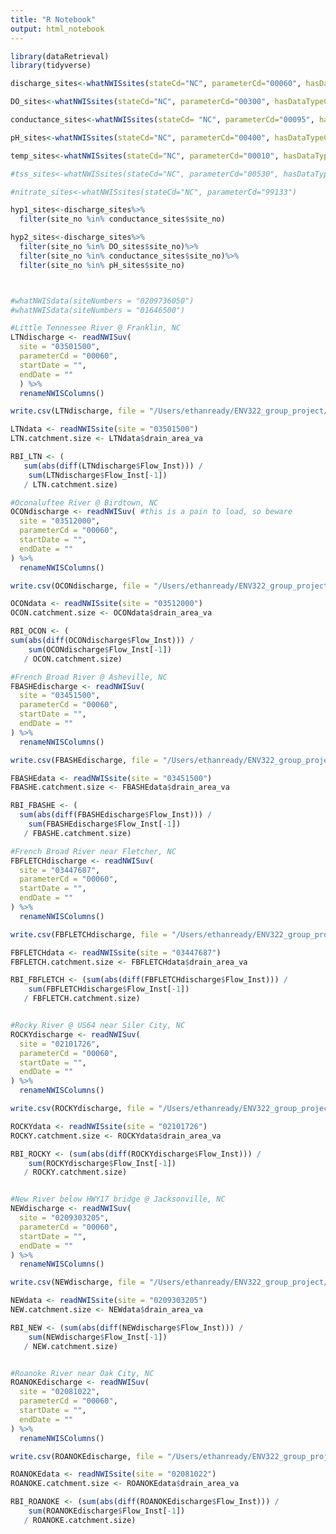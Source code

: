 ```yaml
---
title: "R Notebook"
output: html_notebook
---
```




```r
library(dataRetrieval)
library(tidyverse)

discharge_sites<-whatNWISsites(stateCd="NC", parameterCd="00060", hasDataTypeCd="iv")

DO_sites<-whatNWISsites(stateCd="NC", parameterCd="00300", hasDataTypeCd="iv")

conductance_sites<-whatNWISsites(stateCd= "NC", parameterCd="00095", hasDataTypeCd="iv")

pH_sites<-whatNWISsites(stateCd="NC", parameterCd="00400", hasDataTypeCd="iv")

temp_sites<-whatNWISsites(stateCd="NC", parameterCd="00010", hasDataTypeCd="iv")

#tss_sites<-whatNWISsites(stateCd="NC", parameterCd="00530", hasDataTypeCd="iv")

#nitrate_sites<-whatNWISsites(stateCd="NC", parameterCd="99133")

hyp1_sites<-discharge_sites%>%
  filter(site_no %in% conductance_sites$site_no)

hyp2_sites<-discharge_sites%>%
  filter(site_no %in% DO_sites$site_no)%>%
  filter(site_no %in% conductance_sites$site_no)%>%
  filter(site_no %in% pH_sites$site_no)



#whatNWISdata(siteNumbers = "0209736050")
#whatNWISdata(siteNumbers = "01646500")
```

```r
#Little Tennessee River @ Franklin, NC
LTNdischarge <- readNWISuv( 
  site = "03501500", 
  parameterCd = "00060",
  startDate = "", 
  endDate = ""
  ) %>% 
  renameNWISColumns()

write.csv(LTNdischarge, file = "/Users/ethanready/ENV322_group_project/LTNdischarge.csv")

LTNdata <- readNWISsite(site = "03501500")
LTN.catchment.size <- LTNdata$drain_area_va

RBI_LTN <- (
   sum(abs(diff(LTNdischarge$Flow_Inst))) / 
    sum(LTNdischarge$Flow_Inst[-1])
   / LTN.catchment.size)

#Oconaluftee River @ Birdtown, NC 
OCONdischarge <- readNWISuv( #this is a pain to load, so beware
  site = "03512000",
  parameterCd = "00060",
  startDate = "",
  endDate = ""
) %>%
  renameNWISColumns()

write.csv(OCONdischarge, file = "/Users/ethanready/ENV322_group_project/OCONdischarge.csv")

OCONdata <- readNWISsite(site = "03512000")
OCON.catchment.size <- OCONdata$drain_area_va

RBI_OCON <- (
sum(abs(diff(OCONdischarge$Flow_Inst))) /
    sum(OCONdischarge$Flow_Inst[-1])
   / OCON.catchment.size)

#French Broad River @ Asheville, NC
FBASHEdischarge <- readNWISuv(
  site = "03451500",
  parameterCd = "00060",
  startDate = "",
  endDate = ""
) %>%
  renameNWISColumns()

write.csv(FBASHEdischarge, file = "/Users/ethanready/ENV322_group_project/FBASHEdischarge.csv")

FBASHEdata <- readNWISsite(site = "03451500")
FBASHE.catchment.size <- FBASHEdata$drain_area_va

RBI_FBASHE <- (
  sum(abs(diff(FBASHEdischarge$Flow_Inst))) /
    sum(FBASHEdischarge$Flow_Inst[-1])
   / FBASHE.catchment.size)

#French Broad River near Fletcher, NC
FBFLETCHdischarge <- readNWISuv(
  site = "03447687",
  parameterCd = "00060",
  startDate = "",
  endDate = ""
) %>%
  renameNWISColumns()

write.csv(FBFLETCHdischarge, file = "/Users/ethanready/ENV322_group_project/FBFLETCHdischarge.csv")

FBFLETCHdata <- readNWISsite(site = "03447687")
FBFLETCH.catchment.size <- FBFLETCHdata$drain_area_va

RBI_FBFLETCH <- (sum(abs(diff(FBFLETCHdischarge$Flow_Inst))) /
    sum(FBFLETCHdischarge$Flow_Inst[-1])
   / FBFLETCH.catchment.size)


#Rocky River @ US64 near Siler City, NC
ROCKYdischarge <- readNWISuv(
  site = "02101726",
  parameterCd = "00060",
  startDate = "",
  endDate = ""
) %>%
  renameNWISColumns()

write.csv(ROCKYdischarge, file = "/Users/ethanready/ENV322_group_project/ROCKYdischarge.csv")

ROCKYdata <- readNWISsite(site = "02101726")
ROCKY.catchment.size <- ROCKYdata$drain_area_va

RBI_ROCKY <- (sum(abs(diff(ROCKYdischarge$Flow_Inst))) /
    sum(ROCKYdischarge$Flow_Inst[-1])
   / ROCKY.catchment.size)


#New River below HWY17 bridge @ Jacksonville, NC
NEWdischarge <- readNWISuv(
  site = "0209303205",
  parameterCd = "00060",
  startDate = "",
  endDate = ""
) %>%
  renameNWISColumns()

write.csv(NEWdischarge, file = "/Users/ethanready/ENV322_group_project/NEWdischarge.csv")

NEWdata <- readNWISsite(site = "0209303205")
NEW.catchment.size <- NEWdata$drain_area_va

RBI_NEW <- (sum(abs(diff(NEWdischarge$Flow_Inst))) /
    sum(NEWdischarge$Flow_Inst[-1])
   / NEW.catchment.size)


#Roanoke River near Oak City, NC
ROANOKEdischarge <- readNWISuv(
  site = "02081022",
  parameterCd = "00060",
  startDate = "",
  endDate = ""
) %>%
  renameNWISColumns()

write.csv(ROANOKEdischarge, file = "/Users/ethanready/ENV322_group_project/ROANOKEdischarge.csv")

ROANOKEdata <- readNWISsite(site = "02081022")
ROANOKE.catchment.size <- ROANOKEdata$drain_area_va

RBI_ROANOKE <- (sum(abs(diff(ROANOKEdischarge$Flow_Inst))) /
    sum(ROANOKEdischarge$Flow_Inst[-1])
   / ROANOKE.catchment.size)
```

